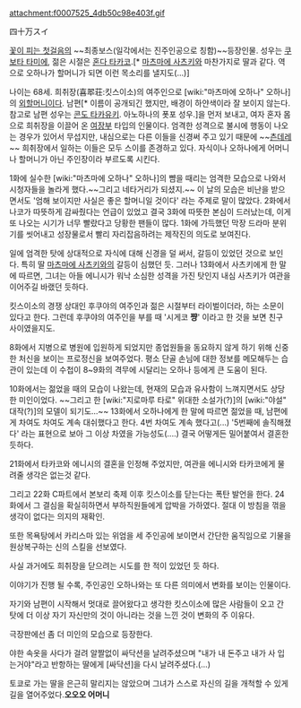 attachment:f0007525_4db50c98e403f.gif

四十万スイ

[[꽃이 피는 첫걸음]]의 ~~최종보스(일각에서는 진주인공으로 칭함)~~등장인물. 성우는 [[쿠보타 타미에]], 젊은 시절은 [[혼다 타카코]].[* [[마츠마에 사츠키]]와 마찬가지로 딸과 같다. 역으로 오하나가 할머니가 되면 이런 목소리를 낼지도(...)]

나이는 68세. 희취장(喜翆荘:킷스이소)의 여주인으로 [wiki:"마츠마에 오하나" 오하나]의 [[외할머니]]이다. 남편[* 이름이 공개되긴 했지만, 배경이 하얀색이라 잘 보이지 않는다. 참고로 남편 성우는 [[콘도 타카유키]]. 아노하나의 폿포 성우.]을 먼저 보내고, 여자 혼자 몸으로 희취장을 이끌어 온 [[여장부]] 타입의 인물이다. 엄격한 성격으로 불시에 행동이 나오는 경우가 있어서 무섭지만, 내심으로는 다른 이들을 신경써 주고 있기 때문에 ~~[[츤데레]]~~ 희취장에서 일하는 이들은 모두 스이를 존경하고 있다. 자식이나 오하나에게 어머니나 할머니가 아닌 주인장이라 부르도록 시킨다.

1화에 실수한 [wiki:"마츠마에 오하나" 오하나]의 뺨을 때리는 엄격한 모습으로 나와서 시청자들을 놀라게 했다.~~그리고 네타거리가 되셨지.~~ 이 날의 모습은 비난을 받으면서도 '엄해 보이지만 사실은 좋은 할머니일 것이다' 라는 주제로 말이 많았다. 2화에서 나코가 따뜻하게 감싸줬다는 언급이 있었고 결국 3화에 따뜻한 본심이 드러났는데, 이게 또 나오는 시기가 너무 빨랐다고 당황한 팬들이 많다. 1화에 가득했던 막장 드라마 분위기를 씻어내고 성장물로서 빨리 자리잡음하려는 제작진의 의도로 보여진다.

일에 엄격한 탓에 상대적으로 자식에 대해 신경을 덜 써서, 갈등이 있었던 것으로 보인다. 특히 딸 [[마츠마에 사츠키]]와의 갈등이 심했던 듯. 그러나 13화에서 사츠키에게 한 말에 따르면, 그녀는 아들 에니시가 워낙 소심한 성격을 가진 탓인지 내심 사츠키가 여관을 이어주길 바랬던 듯하다.

킷스이소의 경쟁 상대인 후쿠야의 여주인과 젊은 시절부터 라이벌이더라, 하는 소문이 있다고 한다. 그런데 후쿠야의 여주인을 부를 때 '시게코 '''쨩'''' 이라고 한 것을 보면 친구 사이였을지도.

8화에서 지병으로 병원에 입원하게 되었지만 종업원들을 동요하지 않게 하기 위해 신중한 처신을 보이는 프로정신을 보여주었다. 평소 단골 손님에 대한 정보를 메모해두는 습관이 있는데 이 수첩이 8~9화의 격무에 시달리는 오하나 등에게 큰 도움이 된다. 

10화에서는 젊었을 때의 모습이 나왔는데, 현재의 모습과 유사함이 느껴지면서도 상당한 미인이었다. ~~그리고 한 [wiki:"지로마루 타로" 위대한 소설가(?)]의 [wiki:"야설" 대작(?)]의 모델이 되기도...~~
13화에서 오하나에게 한 말에 따르면 젊었을 때, 남편에게 차여도 차여도 계속 대쉬했다고 한다. 4번 차여도 계속 했다고(...) '5번째에 솔직해졌다' 라는 표현으로 보아 그 이상 차였을 가능성도(....) 결국 어떻게든 밀어붙여서 결혼한 듯하다.

21화에서 타카코와 에니시의 결혼을 인정해 주었지만, 여관을 에니시와 타카코에게 물려줄 생각은 없는것 같다. 

그리고 22화 C파트에서 본보리 축제 이후 킷스이소를 닫는다는 폭탄 발언을 한다.
24화에서 그 결심을 확실히하면서 부하직원들에게 압박을 가하였다. 절대 이 방침을 꺾을 생각이 없다는 의지의 재확인.

또한 목욕탕에서 카리스마 있는 위엄을 세 주인공에 보이면서 간단한 움직임으로 기물을 원상복구하는 신의 스킬을 선보였다.

사실 과거에도 희취장을 닫으려는 시도를 한 적이 있었던 듯 하다.

이야기가 진행 될 수록, 주인공인 오하나와는 또 다른 의미에서 변화를 보이는 인물이다.

자기와 남편이 시작해서 멋대로 끌어왔다고 생각한 킷스이소에 많은 사람들이 오고 간 탓에 더 이상 자기 자신만의 것이 아니라는 것을 느낀 것이 변화의 주 이유다.

극장판에선 좀 더 미인의 모습으로 등장한다. 

야한 속옷을 사다가 걸려 알짤없이 싸닥션을 날려주셨으며 "내가 내 돈주고 내가 사 입는거야"라고 반항하는 딸에게 [싸닥션]을 다시 날려주셨다.(...)

토쿄로 가는 딸을 은근히 말리지는 않았으며 그녀가 스스로 자신의 길을 개척할 수 있게 길을 열어주었다.'''오오오 어머니'''
